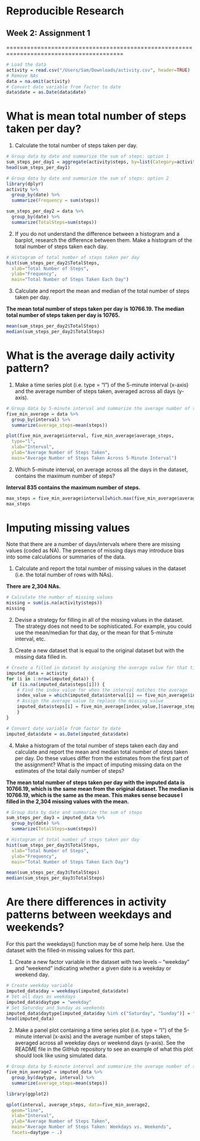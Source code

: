 # Reproducible Research
## Week 2: Assignment 1

========================================================================================

```r
# Load the data
activity = read.csv("/Users/Sam/Downloads/activity.csv", header=TRUE)
# Remove NAs
data = na.omit(activity)
# Convert date variable from factor to date
data$date = as.Date(data$date)
```

What is mean total number of steps taken per day?
=================================================

1. Calculate the total number of steps taken per day.

```r
# Group data by date and summarize the sum of steps: option 1
sum_steps_per_day1 = aggregate(activity$steps, by=list(Category=activity$date), FUN=sum, na.rm=TRUE)
head(sum_steps_per_day1)

# Group data by date and summarize the sum of steps: option 2
library(dplyr)
activity %>% 
  group_by(date) %>% 
  summarize(Frequency = sum(steps))

sum_steps_per_day2 = data %>% 
  group_by(date) %>% 
  summarize(TotalSteps=sum(steps))
```

2. If you do not understand the difference between a histogram and a barplot, research the difference between them. Make a histogram of the total number of steps taken each day.

```r
# Histogram of total number of steps taken per day
hist(sum_steps_per_day2$TotalSteps, 
  xlab="Total Number of Steps", 
  ylab="Frequency", 
  main="Total Number of Steps Taken Each Day")
```

3. Calculate and report the mean and median of the total number of steps taken per day.

**The mean total number of steps taken per day is 10766.19. The median total number of steps taken per day is 10765.**

```r
mean(sum_steps_per_day2$TotalSteps)
median(sum_steps_per_day2$TotalSteps)
```

What is the average daily activity pattern?
===========================================

1. Make a time series plot (i.e. type = "l") of the 5-minute interval (x-axis) and the average number of steps taken, averaged across all days (y-axis).

```r
# Group data by 5-minute interval and summarize the average number of steps taken across all days
five_min_average = data %>%
  group_by(interval) %>%
  summarize(average_steps=mean(steps))

plot(five_min_average$interval, five_min_average$average_steps, 
  type="l",
  xlab="Interval",
  ylab="Average Number of Steps Taken",
  main="Average Number of Steps Taken Across 5-Minute Interval")
```

2. Which 5-minute interval, on average across all the days in the dataset, contains the maximum number of steps?

**Interval 835 contains the maximum number of steps.**

```r
max_steps = five_min_average$interval[which.max(five_min_average$average_steps)]
max_steps
```

Imputing missing values
=======================

Note that there are a number of days/intervals where there are missing values (coded as NA). The presence of missing days may introduce bias into some calculations or summaries of the data.

1. Calculate and report the total number of missing values in the dataset (i.e. the total number of rows with NAs).

**There are 2,304 NAs.**

```r
# Calculate the number of missing values
missing = sum(is.na(activity$steps))
missing
```

2. Devise a strategy for filling in all of the missing values in the dataset. The strategy does not need to be sophisticated. For example, you could use the mean/median for that day, or the mean for that 5-minute interval, etc.

3. Create a new dataset that is equal to the original dataset but with the missing data filled in.

```r
# Create a filled in dataset by assigning the average value for that time interval if a missing value is found.
imputed_data = activity
for (i in 1:nrow(imputed_data)) {
  if (is.na(imputed_data$steps[i])) {
    # Find the index value for when the interval matches the average
    index_value = which(imputed_data$interval[i] == five_min_average$interval)
    # Assign the average value to replace the missing value
    imputed_data$steps[i] = five_min_average[index_value,]$average_steps
    }
}

# Convert date variable from factor to date
imputed_data$date = as.Date(imputed_data$date)
```

4. Make a histogram of the total number of steps taken each day and calculate and report the mean and median total number of steps taken per day. Do these values differ from the estimates from the first part of the assignment? What is the impact of imputing missing data on the estimates of the total daily number of steps?

**The mean total number of steps taken per day with the imputed data is 10766.19, which is the same mean from the original dataset. The median is 10766.19, which is the same as the mean. This makes sense because I filled in the 2,304 missing values with the mean.**

```r
# Group data by date and summarize the sum of steps
sum_steps_per_day3 = imputed_data %>% 
  group_by(date) %>% 
  summarize(TotalSteps=sum(steps))

# Histogram of total number of steps taken per day
hist(sum_steps_per_day3$TotalSteps, 
  xlab="Total Number of Steps", 
  ylab="Frequency", 
  main="Total Number of Steps Taken Each Day")

mean(sum_steps_per_day3$TotalSteps)
median(sum_steps_per_day3$TotalSteps)
```

Are there differences in activity patterns between weekdays and weekends?
=========================================================================

For this part the weekdays() function may be of some help here. Use the dataset with the filled-in missing values for this part.

1. Create a new factor variable in the dataset with two levels – “weekday” and “weekend” indicating whether a given date is a weekday or weekend day.

```r
# Create weekday variable
imputed_data$day = weekdays(imputed_data$date)
# Set all days as weekdays
imputed_data$daytype = "weekday"
# Set Saturday and Sunday as weekends
imputed_data$daytype[imputed_data$day %in% c("Saturday", "Sunday")] = "weekend"
head(imputed_data)
```

2. Make a panel plot containing a time series plot (i.e. type = "l") of the 5-minute interval (x-axis) and the average number of steps taken, averaged across all weekday days or weekend days (y-axis). See the README file in the GitHub repository to see an example of what this plot should look like using simulated data.

```r
# Group data by 5-minute interval and summarize the average number of steps taken across all days
five_min_average2 = imputed_data %>%
  group_by(daytype, interval) %>%
  summarize(average_steps=mean(steps))

library(ggplot2)

qplot(interval, average_steps, data=five_min_average2,
  geom="line",
  xlab="Interval",
  ylab="Average Number of Steps Taken",
  main="Average Number of Steps Taken: Weekdays vs. Weekends",
  facets=daytype ~ .)
```